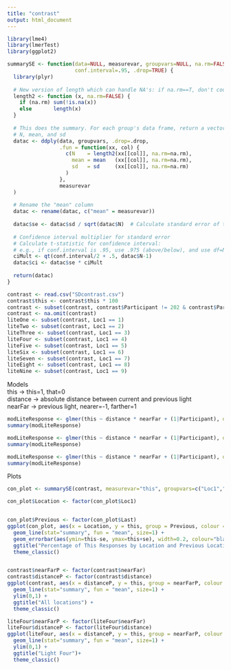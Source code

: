 ---
title: "contrast"
output: html_document
---

```{r echo=FALSE, message=FALSE, warning=FALSE}
library(lme4)
library(lmerTest)
library(ggplot2)

summarySE <- function(data=NULL, measurevar, groupvars=NULL, na.rm=FALSE,
                      conf.interval=.95, .drop=TRUE) {
  library(plyr)
  
  # New version of length which can handle NA's: if na.rm==T, don't count them
  length2 <- function (x, na.rm=FALSE) {
    if (na.rm) sum(!is.na(x))
    else       length(x)
  }
  
  # This does the summary. For each group's data frame, return a vector with
  # N, mean, and sd
  datac <- ddply(data, groupvars, .drop=.drop,
                 .fun = function(xx, col) {
                   c(N    = length2(xx[[col]], na.rm=na.rm),
                     mean = mean   (xx[[col]], na.rm=na.rm),
                     sd   = sd     (xx[[col]], na.rm=na.rm)
                   )
                 },
                 measurevar
  )
  
  # Rename the "mean" column    
  datac <- rename(datac, c("mean" = measurevar))
  
  datac$se <- datac$sd / sqrt(datac$N)  # Calculate standard error of the mean
  
  # Confidence interval multiplier for standard error
  # Calculate t-statistic for confidence interval: 
  # e.g., if conf.interval is .95, use .975 (above/below), and use df=N-1
  ciMult <- qt(conf.interval/2 + .5, datac$N-1)
  datac$ci <- datac$se * ciMult
  
  return(datac)
}


```


```{r echo=FALSE, message=FALSE, warning=FALSE}
contrast <- read.csv("SDcontrast.csv")
contrast$this <- contrast$this * 100
contrast <- subset(contrast, contrast$Participant != 202 & contrast$Participant != 208)
contrast <- na.omit(contrast)
liteOne <- subset(contrast, Loc1 == 1)
liteTwo <- subset(contrast, Loc1 == 2)
liteThree <- subset(contrast, Loc1 == 3)
liteFour <- subset(contrast, Loc1 == 4)
liteFive <- subset(contrast, Loc1 == 5)
liteSix <- subset(contrast, Loc1 == 6)
liteSeven <- subset(contrast, Loc1 == 7)
liteEight <- subset(contrast, Loc1 == 8)
liteNine <- subset(contrast, Loc1 == 9)

```

Models  
this -> this=1, that=0  
distance -> absolute distance between current and previous light  
nearFar -> previous light, nearer=-1, farther=1

```{r}
modLiteResponse <- glmer(this ~ distance * nearFar + (1|Participant), data = liteThree, family = binomial)
summary(modLiteResponse)

modLiteResponse <- glmer(this ~ distance * nearFar + (1|Participant), data = liteFour, family = binomial)
summary(modLiteResponse)

modLiteResponse <- glmer(this ~ distance * nearFar + (1|Participant), data = liteFive, family = binomial)
summary(modLiteResponse)
```

Plots

```{r echo=FALSE, message=FALSE, warning=FALSE}
con_plot <- summarySE(contrast, measurevar="this", groupvars=c("Loc1","Last"))

con_plot$Location <- factor(con_plot$Loc1)


con_plot$Previous <- factor(con_plot$Last)
ggplot(con_plot, aes(x = Location, y = this, group = Previous, colour = Previous)) +
  geom_line(stat="summary", fun = "mean", size=1) +
  geom_errorbar(aes(ymin=this-se, ymax=this+se), width=0.2, colour="black", alpha=.9, size=.5) +
  ggtitle("Percentage of This Responses by Location and Previous Location") +
  theme_classic()


contrast$nearFarP <- factor(contrast$nearFar)
contrast$distanceP <- factor(contrast$distance)
ggplot(contrast, aes(x = distanceP, y = this, group = nearFarP, colour = nearFarP)) +
  geom_line(stat="summary", fun = "mean", size=1) +
  ylim(0,1) +
  ggtitle("All locations") +
  theme_classic()

liteFour$nearFarP <- factor(liteFour$nearFar)
liteFour$distanceP <- factor(liteFour$distance)
ggplot(liteFour, aes(x = distanceP, y = this, group = nearFarP, colour = nearFarP)) +
  geom_line(stat="summary", fun = "mean", size=1) +
  ylim(0,1) +
  ggtitle("Light Four")+
  theme_classic()
```

